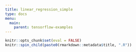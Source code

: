 ```yaml
---
title: linear_regression_simple
type: docs
menu:
  main:
    parent: tensorflow-examples
---
```


```r
knitr::opts_chunk$set(eval = FALSE)
knitr::spin_child(paste0(rmarkdown::metadata$title, ".R"))
```

